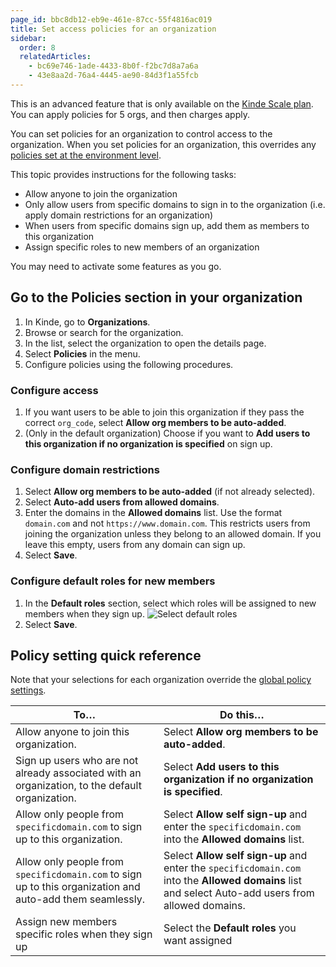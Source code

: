 ```yaml
---
page_id: bbc8db12-eb9e-461e-87cc-55f4816ac019
title: Set access policies for an organization
sidebar:
  order: 8
  relatedArticles:
    - bc69e746-1ade-4433-8b0f-f2bc7d8a7a6a
    - 43e8aa2d-76a4-4445-ae90-84d3f1a55fcb
---
```


<Aside type="upgrade">

This is an advanced feature that is only available on the [Kinde Scale plan](https://kinde.com/pricing/). You can apply policies for 5 orgs, and then charges apply.

</Aside>

You can set policies for an organization to control access to the organization. When you set policies for an organization, this overrides any [policies set at the environment level](/build/set-up-options/access-policies/).

This topic provides instructions for the following tasks:

- Allow anyone to join the organization
- Only allow users from specific domains to sign in to the organization (i.e. apply domain restrictions for an organization)
- When users from specific domains sign up, add them as members to this organization
- Assign specific roles to new members of an organization

You may need to activate some features as you go.

## Go to the Policies section in your organization

1. In Kinde, go to **Organizations**.
2. Browse or search for the organization.
3. In the list, select the organization to open the details page.
4. Select **Policies** in the menu.
5. Configure policies using the following procedures.

### Configure access

1. If you want users to be able to join this organization if they pass the correct `org_code`, select **Allow org members to be auto-added**.
2. (Only in the default organization) Choose if you want to **Add users to this organization if no organization is specified** on sign up.

### Configure domain restrictions

1. Select **Allow org members to be auto-added** (if not already selected). 
2. Select **Auto-add users from allowed domains**.
3. Enter the domains in the **Allowed domains** list. Use the format `domain.com` and not `https://www.domain.com`. This restricts users from joining the organization unless they belong to an allowed domain. If you leave this empty, users from any domain can sign up.
4. Select **Save**.

### Configure default roles for new members

1. In the **Default roles** section, select which roles will be assigned to new members when they sign up.
![Select default roles](https://imagedelivery.net/skPPZTHzSlcslvHjesZQcQ/6fc3e960-8bfe-427e-1e34-051b515aa600/public)
2. Select **Save**.

## Policy setting quick reference

Note that your selections for each organization override the [global policy settings](/build/set-up-options/access-policies/).

| To…                                                                                                       | Do this…                                                                                                                                           |
| --------------------------------------------------------------------------------------------------------- | -------------------------------------------------------------------------------------------------------------------------------------------------- |
| Allow anyone to join this organization.                                                             | Select **Allow org members to be auto-added**.                                                                                                                     |
| Sign up users who are not already associated with an organization, to the default organization.           | Select **Add users to this organization if no organization is specified**.                                                                         |
| Allow only people from `specificdomain.com` to sign up to this organization.                              | Select **Allow self sign-up** and enter the `specificdomain.com` into the **Allowed domains** list.                                                |
| Allow only people from `specificdomain.com` to sign up to this organization and auto-add them seamlessly. | Select **Allow self sign-up** and enter the `specificdomain.com` into the **Allowed domains** list and select Auto-add users from allowed domains. |
| Assign new members specific roles when they sign up                                                        | Select the **Default roles** you want assigned
